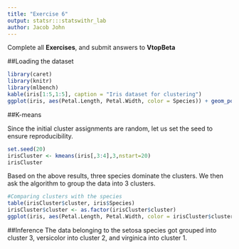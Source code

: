 ```yaml
---
title: "Exercise 6"
output: statsr:::statswithr_lab
author: Jacob John
---
```


<div id="instructions">
Complete all **Exercises**, and submit answers to **VtopBeta**
</div>


##Loading the dataset
```r
library(caret)
library(knitr)
library(mlbench)
kable(iris[1:5,1:5], caption = "Iris dataset for clustering")
ggplot(iris, aes(Petal.Length, Petal.Width, color = Species)) + geom_point()
```


##K-means

Since the initial cluster assignments are random, let us set the seed to ensure reproducibility.

```r
set.seed(20)
irisCluster <- kmeans(iris[,3:4],3,nstart=20)
irisCluster
```


Based on the above results, three species dominate the clusters. We then ask the algorithm to group the data into 3 clusters. 
```r
#Comparing clusters with the species
table(irisCluster$cluster, iris$Species)
irisCluster$cluster <- as.factor(irisCluster$cluster)
ggplot(iris, aes(Petal.Length, Petal.Width, color = irisCluster$cluster)) + geom_point()
```


##Inference
The data belonging to the setosa species got grouped into cluster 3, versicolor into cluster 2, and virginica into cluster 1.